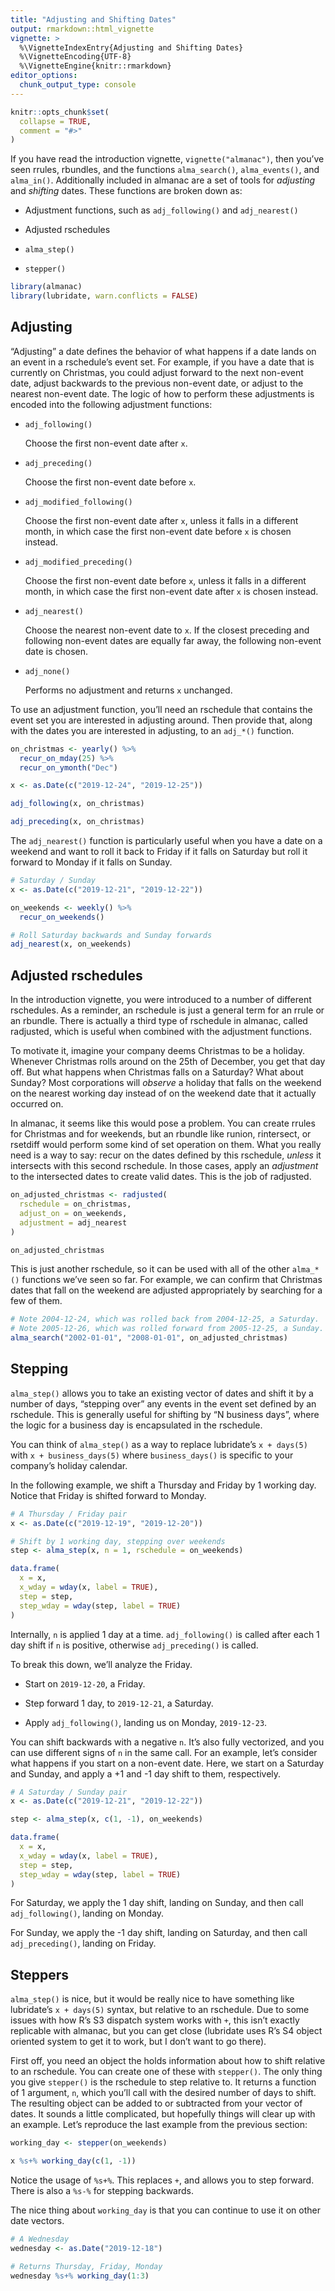 ```yaml
---
title: "Adjusting and Shifting Dates"
output: rmarkdown::html_vignette
vignette: >
  %\VignetteIndexEntry{Adjusting and Shifting Dates}
  %\VignetteEncoding{UTF-8}
  %\VignetteEngine{knitr::rmarkdown}
editor_options: 
  chunk_output_type: console
---
```


```r
knitr::opts_chunk$set(
  collapse = TRUE,
  comment = "#>"
)
```

If you have read the introduction vignette, `vignette("almanac")`, then you've seen rrules, rbundles, and the functions `alma_search()`, `alma_events()`, and `alma_in()`. Additionally included in almanac are a set of tools for _adjusting_ and _shifting_ dates. These functions are broken down as:

- Adjustment functions, such as `adj_following()` and `adj_nearest()`

- Adjusted rschedules

- `alma_step()`

- `stepper()`

```r
library(almanac)
library(lubridate, warn.conflicts = FALSE)
```

## Adjusting

"Adjusting" a date defines the behavior of what happens if a date lands on an event in a rschedule's event set. For example, if you have a date that is currently on Christmas, you could adjust forward to the next non-event date, adjust backwards to the previous non-event date, or adjust to the nearest non-event date. The logic of how to perform these adjustments is encoded into the following adjustment functions:

   - `adj_following()`

     Choose the first non-event date after `x`.

   - `adj_preceding()`

     Choose the first non-event date before `x`.

   - `adj_modified_following()`

     Choose the first non-event date after `x`, unless it falls in a
     different month, in which case the first non-event date before `x` is
     chosen instead.

   - `adj_modified_preceding()`

     Choose the first non-event date before `x`, unless it falls in a
     different month, in which case the first non-event date after `x` is
     chosen instead.

   - `adj_nearest()`

     Choose the nearest non-event date to `x`. If the closest preceding and
     following non-event dates are equally far away, the following non-event
     date is chosen.

   - `adj_none()`

     Performs no adjustment and returns `x` unchanged.

To use an adjustment function, you'll need an rschedule that contains the event set you are interested in adjusting around. Then provide that, along with the dates you are interested in adjusting, to an `adj_*()` function.

```r
on_christmas <- yearly() %>%
  recur_on_mday(25) %>%
  recur_on_ymonth("Dec")

x <- as.Date(c("2019-12-24", "2019-12-25"))

adj_following(x, on_christmas)

adj_preceding(x, on_christmas)
```

The `adj_nearest()` function is particularly useful when you have a date on a weekend and want to roll it back to Friday if it falls on Saturday but roll it forward to Monday if it falls on Sunday.

```r
# Saturday / Sunday
x <- as.Date(c("2019-12-21", "2019-12-22"))

on_weekends <- weekly() %>%
  recur_on_weekends()

# Roll Saturday backwards and Sunday forwards
adj_nearest(x, on_weekends)
```

## Adjusted rschedules

In the introduction vignette, you were introduced to a number of different rschedules. As a reminder, an rschedule is just a general term for an rrule or an rbundle. There is actually a third type of rschedule in almanac, called radjusted, which is useful when combined with the adjustment functions.

To motivate it, imagine your company deems Christmas to be a holiday. Whenever Christmas rolls around on the 25th of December, you get that day off. But what happens when Christmas falls on a Saturday? What about Sunday? Most corporations will _observe_ a holiday that falls on the weekend on the nearest working day instead of on the weekend date that it actually occurred on.

In almanac, it seems like this would pose a problem. You can create rrules for Christmas and for weekends, but an rbundle like runion, rintersect, or rsetdiff would perform some kind of set operation on them. What you really need is a way to say: recur on the dates defined by this rschedule, _unless_ it intersects with this second rschedule. In those cases, apply an _adjustment_ to the intersected dates to create valid dates. This is the job of radjusted.

```r
on_adjusted_christmas <- radjusted(
  rschedule = on_christmas, 
  adjust_on = on_weekends,
  adjustment = adj_nearest
)

on_adjusted_christmas
```

This is just another rschedule, so it can be used with all of the other `alma_*()` functions we've seen so far. For example, we can confirm that Christmas dates that fall on the weekend are adjusted appropriately by searching for a few of them.

```r
# Note 2004-12-24, which was rolled back from 2004-12-25, a Saturday.
# Note 2005-12-26, which was rolled forward from 2005-12-25, a Sunday.
alma_search("2002-01-01", "2008-01-01", on_adjusted_christmas)
```

## Stepping

`alma_step()` allows you to take an existing vector of dates and shift it by a number of days, "stepping over" any events in the event set defined by an rschedule. This is generally useful for shifting by "N business days", where the logic for a business day is encapsulated in the rschedule.

You can think of `alma_step()` as a way to replace lubridate's `x + days(5)` with `x + business_days(5)` where `business_days()` is specific to your company's holiday calendar.

In the following example, we shift a Thursday and Friday by 1 working day. Notice that Friday is shifted forward to Monday.

```r
# A Thursday / Friday pair
x <- as.Date(c("2019-12-19", "2019-12-20"))

# Shift by 1 working day, stepping over weekends
step <- alma_step(x, n = 1, rschedule = on_weekends)

data.frame(
  x = x,
  x_wday = wday(x, label = TRUE),
  step = step,
  step_wday = wday(step, label = TRUE)
)
```

Internally, `n` is applied 1 day at a time. `adj_following()` is called after each 1 day shift if `n` is positive, otherwise `adj_preceding()` is called.

To break this down, we'll analyze the Friday.

- Start on `2019-12-20`, a Friday.

- Step forward 1 day, to `2019-12-21`, a Saturday.

- Apply `adj_following()`, landing us on Monday, `2019-12-23`.

You can shift backwards with a negative `n`. It's also fully vectorized, and you can use different signs of `n` in the same call. For an example, let's consider what happens if you start on a non-event date. Here, we start on a Saturday and Sunday, and apply a +1 and -1 day shift to them, respectively.

```r
# A Saturday / Sunday pair
x <- as.Date(c("2019-12-21", "2019-12-22"))

step <- alma_step(x, c(1, -1), on_weekends)

data.frame(
  x = x,
  x_wday = wday(x, label = TRUE),
  step = step,
  step_wday = wday(step, label = TRUE)
)
```

For Saturday, we apply the 1 day shift, landing on Sunday, and then call `adj_following()`, landing on Monday.

For Sunday, we apply the -1 day shift, landing on Saturday, and then call `adj_preceding()`, landing on Friday.

## Steppers

`alma_step()` is nice, but it would be really nice to have something like lubridate's `x + days(5)` syntax, but relative to an rschedule. Due to some issues with how R's S3 dispatch system works with `+`, this isn't exactly replicable with almanac, but you can get close (lubridate uses R's S4 object oriented system to get it to work, but I don't want to go there).

First off, you need an object the holds information about how to shift relative to an rschedule. You can create one of these with `stepper()`. The only thing you give `stepper()` is the rschedule to step relative to. It returns a function of 1 argument, `n`, which you'll call with the desired number of days to shift. The resulting object can be added to or subtracted from your vector of dates. It sounds a little complicated, but hopefully things will clear up with an example. Let's reproduce the last example from the previous section:

```r
working_day <- stepper(on_weekends)

x %s+% working_day(c(1, -1))
```

Notice the usage of `%s+%`. This replaces `+`, and allows you to step forward. There is also a `%s-%` for stepping backwards.

The nice thing about `working_day` is that you can continue to use it on other date vectors.

```r
# A Wednesday
wednesday <- as.Date("2019-12-18")

# Returns Thursday, Friday, Monday
wednesday %s+% working_day(1:3)
```

